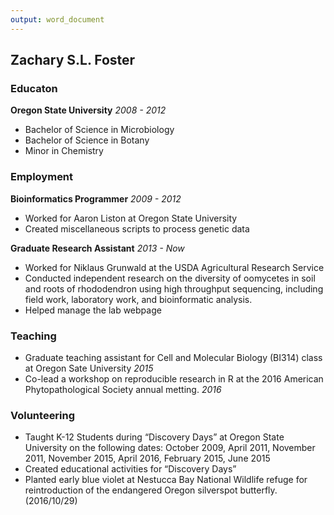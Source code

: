 ```yaml
---
output: word_document
---
```

## Zachary S.L. Foster

### Educaton

**Oregon State University** *2008 - 2012*

* Bachelor of Science in Microbiology 
* Bachelor of Science in Botany 
* Minor in Chemistry 

### Employment

**Bioinformatics Programmer** *2009 - 2012*

* Worked for Aaron Liston at Oregon State University
* Created miscellaneous scripts to process genetic data 

**Graduate Research Assistant** *2013 - Now*

* Worked for Niklaus Grunwald at the USDA Agricultural Research Service
* Conducted independent research on the diversity of oomycetes in soil and roots of rhododendron using high throughput sequencing, including field work, laboratory work, and bioinformatic analysis.
* Helped manage the lab webpage

### Teaching 

* Graduate teaching assistant for Cell and Molecular Biology (BI314) class at Oregon Sate University *2015*
* Co-lead a workshop on reproducible research in R at the 2016 American Phytopathological Society annual metting. *2016*

### Volunteering

* Taught K-12 Students during "Discovery Days" at Oregon State University on the following dates: October 2009, April 2011, November 2011, November 2015, April 2016, February 2015, June 2015
* Created educational activities for "Discovery Days"
* Planted early blue violet at Nestucca Bay National Wildlife refuge for reintroduction of the endangered Oregon silverspot butterfly. (2016/10/29)